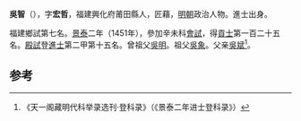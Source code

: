 '''吳智'''（{{bd|1416年||？}}），字'''宏哲'''，福建興化府莆田縣人，匠藉，[[明朝|明朝]]政治人物。進士出身。

福建鄉試第七名。[[景泰|景泰]]二年（1451年），參加辛未科[[會試|會試]]，得[[貢士|貢士]]第一百二十五名。[[殿試|殿試]]登[[進士|進士]]第二甲第十五名。曾祖父[[吳明|吳明]]。祖父[[吳象|吳象]]。父亲[[吳斌|吳斌]]<ref>《天一阁藏明代科举录选刊·登科录》（《景泰二年进士登科录》）</ref>。

==参考==
{{reflist}}
{{明朝人物小作品}}
{{景泰二年辛未科殿試金榜}}